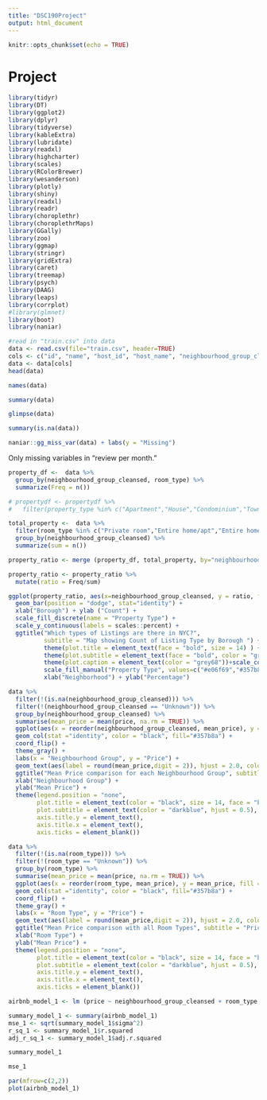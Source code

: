 ```yaml
---
title: "DSC190Project"
output: html_document
---
```


```r
knitr::opts_chunk$set(echo = TRUE)
```

# Project

```r
library(tidyr)
library(DT)
library(ggplot2)
library(dplyr)
library(tidyverse)
library(kableExtra)
library(lubridate)
library(readxl)
library(highcharter)
library(scales)
library(RColorBrewer)
library(wesanderson)
library(plotly)
library(shiny)
library(readxl)
library(readr)
library(choroplethr)
library(choroplethrMaps)
library(GGally)
library(zoo)
library(ggmap)
library(stringr)
library(gridExtra)
library(caret)
library(treemap)
library(psych)
library(DAAG)
library(leaps)
library(corrplot)
#library(glmnet)
library(boot)
library(naniar)
```

```r
#read in "train.csv" into data
data <- read.csv(file="train.csv", header=TRUE)
cols <- c("id", "name", "host_id", "host_name", "neighbourhood_group_cleansed","room_type", "price", "minimum_nights", "number_of_reviews", "last_review", "reviews_per_month", "calculated_host_listings_count")
data <- data[cols]
head(data) 
```

```r
names(data)
```

```r
summary(data)
```

```r
glimpse(data)
```

```r
summary(is.na(data))
```

```r
naniar::gg_miss_var(data) + labs(y = "Missing") 
```

Only missing variables in "review per month."

```r
property_df <-  data %>% 
  group_by(neighbourhood_group_cleansed, room_type) %>% 
  summarize(Freq = n())

# propertydf <- propertydf %>% 
#   filter(property_type %in% c("Apartment","House","Condominium","Townhouse", "Loft"))

total_property <-  data %>% 
  filter(room_type %in% c("Private room","Entire home/apt","Entire home/apt")) %>% 
  group_by(neighbourhood_group_cleansed) %>% 
  summarize(sum = n())

property_ratio <- merge (property_df, total_property, by="neighbourhood_group_cleansed")

property_ratio <- property_ratio %>% 
  mutate(ratio = Freq/sum)

ggplot(property_ratio, aes(x=neighbourhood_group_cleansed, y = ratio, fill = room_type)) +
  geom_bar(position = "dodge", stat="identity") + 
  xlab("Borough") + ylab ("Count") +
  scale_fill_discrete(name = "Property Type") + 
  scale_y_continuous(labels = scales::percent) +
  ggtitle("Which types of Listings are there in NYC?",
          subtitle = "Map showing Count of Listing Type by Borough ") +
          theme(plot.title = element_text(face = "bold", size = 14) ) +
          theme(plot.subtitle = element_text(face = "bold", color = "grey35", hjust = 0.5)) +
          theme(plot.caption = element_text(color = "grey68"))+scale_color_gradient(low="#d3cbcb", high="#852eaa")+
          scale_fill_manual("Property Type", values=c("#e06f69","#357b8a", "#7db5b8", "#59c6f3", "#f6c458")) +
          xlab("Neighborhood") + ylab("Percentage")
```

```r
data %>% 
  filter(!(is.na(neighbourhood_group_cleansed))) %>% 
  filter(!(neighbourhood_group_cleansed == "Unknown")) %>% 
  group_by(neighbourhood_group_cleansed) %>% 
  summarise(mean_price = mean(price, na.rm = TRUE)) %>% 
  ggplot(aes(x = reorder(neighbourhood_group_cleansed, mean_price), y = mean_price, fill = neighbourhood_group_cleansed)) +
  geom_col(stat ="identity", color = "black", fill="#357b8a") +
  coord_flip() +
  theme_gray() +
  labs(x = "Neighbourhood Group", y = "Price") +
  geom_text(aes(label = round(mean_price,digit = 2)), hjust = 2.0, color = "white", size = 3.5) +
  ggtitle("Mean Price comparison for each Neighbourhood Group", subtitle = "Price vs Neighbourhood Group") + 
  xlab("Neighbourhood Group") + 
  ylab("Mean Price") +
  theme(legend.position = "none",
        plot.title = element_text(color = "black", size = 14, face = "bold", hjust = 0.5),
        plot.subtitle = element_text(color = "darkblue", hjust = 0.5),
        axis.title.y = element_text(),
        axis.title.x = element_text(),
        axis.ticks = element_blank())
```

```r
data %>% 
  filter(!(is.na(room_type))) %>% 
  filter(!(room_type == "Unknown")) %>% 
  group_by(room_type) %>% 
  summarise(mean_price = mean(price, na.rm = TRUE)) %>% 
  ggplot(aes(x = reorder(room_type, mean_price), y = mean_price, fill = room_type)) +
  geom_col(stat ="identity", color = "black", fill="#357b8a") +
  coord_flip() +
  theme_gray() +
  labs(x = "Room Type", y = "Price") +
  geom_text(aes(label = round(mean_price,digit = 2)), hjust = 2.0, color = "white", size = 3.5) +
  ggtitle("Mean Price comparison with all Room Types", subtitle = "Price vs Room Type") + 
  xlab("Room Type") + 
  ylab("Mean Price") +
  theme(legend.position = "none",
        plot.title = element_text(color = "black", size = 14, face = "bold", hjust = 0.5),
        plot.subtitle = element_text(color = "darkblue", hjust = 0.5),
        axis.title.y = element_text(),
        axis.title.x = element_text(),
        axis.ticks = element_blank())
```

```r
airbnb_model_1 <- lm (price ~ neighbourhood_group_cleansed + room_type + minimum_nights  + number_of_reviews + reviews_per_month + calculated_host_listings_count, data = data)

summary_model_1 <- summary(airbnb_model_1)
mse_1 <- sqrt(summary_model_1$sigma^2)
r_sq_1 <- summary_model_1$r.squared
adj_r_sq_1 <- summary_model_1$adj.r.squared

summary_model_1
```

```r
mse_1
```

```r
par(mfrow=c(2,2)) 
plot(airbnb_model_1)
```










